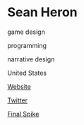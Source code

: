 # Sean Heron

<Skills>

game design

programming

narrative design

</Skills>

<Location>

United States

</Location>

<Personal>

[Website](http://seanheron.weebly.com)

[Twitter](https://twitter.com/seanjcheron)

</Personal>



<Games>

[Final Spike](http://snheron.itch.io/final-spike)

</Games>
